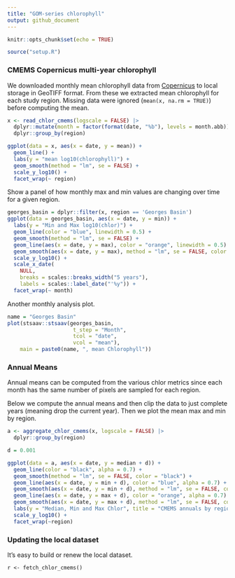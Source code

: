 ```yaml
---
title: "GOM-series chlorophyll"
output: github_document
---
```


```r
knitr::opts_chunk$set(echo = TRUE)
```

```r
source("setup.R")
```

### CMEMS Copernicus multi-year chlorophyll

We downloaded monthly mean chlorophyll data from [Copernicus](https://data.marine.copernicus.eu/product/OCEANCOLOUR_GLO_BGC_L4_MY_009_108/description) to local storage in GeoTIFF format.  From these we extracted mean chlorophyll for each study region.  Missing data were ignored (`mean(x, na.rm = TRUE)`) before computing the mean.

```r
x <- read_chlor_cmems(logscale = FALSE) |> 
  dplyr::mutate(month = factor(format(date, "%b"), levels = month.abb)) |>
  dplyr::group_by(region)
```

```r
ggplot(data = x, aes(x = date, y = mean)) +
  geom_line() + 
  labs(y = "mean log10(chlorophyll)") + 
  geom_smooth(method = "lm", se = FALSE) +
  scale_y_log10() + 
  facet_wrap(~ region)
```

Show a panel of how monthly max and min values are changing over time for a given region.

```r
georges_basin = dplyr::filter(x, region == 'Georges Basin')
ggplot(data = georges_basin, aes(x = date, y = min)) +
  labs(y = "Min and Max log10(chlor)") + 
  geom_line(color = "blue", linewidth = 0.5) + 
  geom_smooth(method = "lm", se = FALSE) +
  geom_line(aes(x = date, y = max), color = "orange", linewidth = 0.5) + 
  geom_smooth(aes(x = date, y = max), method = "lm", se = FALSE, color = "orange") +
  scale_y_log10() + 
  scale_x_date(
    NULL,
    breaks = scales::breaks_width("5 years"),
    labels = scales::label_date("'%y")) + 
  facet_wrap(~ month)
```


Another monthly analysis plot.

```r
name = "Georges Basin"
plot(stsaav::stsaav(georges_basin,
                     t_step = "Month",
                     tcol = "date",
                     vcol = "mean"),
    main = paste0(name, ", mean Chlorophyll"))
```


### Annual Means

Annual means can be computed from the various chlor metrics since each month has the same number of pixels are sampled for each region.

Below we compute the annual means and then clip the data to just complete years (meaning drop the current year).  Then we plot the mean max and min by region.

```r
a <- aggregate_chlor_cmems(x, logscale = FALSE) |>
  dplyr::group_by(region)

d = 0.001

ggplot(data = a, aes(x = date, y = median + d)) + 
  geom_line(color = "black", alpha = 0.7) +
  geom_smooth(method = "lm", se = FALSE, color = "black") +
  geom_line(aes(x = date, y = min + d), color = "blue", alpha = 0.7) +
  geom_smooth(aes(x = date, y = min + d), method = "lm", se = FALSE, color = "blue") +
  geom_line(aes(x = date, y = max + d), color = "orange", alpha = 0.7) + 
  geom_smooth(aes(x = date, y = max + d), method = "lm", se = FALSE, color = "orange") + 
  labs(y = "Median, Min and Max Chlor", title = "CMEMS annuals by region") + 
  scale_y_log10() + 
  facet_wrap(~region)
```



### Updating the local dataset

It's easy to build or renew the local dataset.

```
r <- fetch_chlor_cmems()
```
